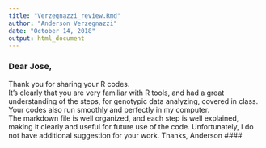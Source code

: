 ---
title: "Verzegnazzi_review.Rmd"
author: "Anderson Verzegnazzi"
date: "October 14, 2018"
output: html_document
---

### Dear Jose,
Thank you for sharing your R codes.  
It's clearly that you are very familiar with R tools, and had a great understanding of the steps, for genotypic data analyzing, covered in class. 
Your codes also run smoothly and perfectly in my computer.   
The markdown file is well organized, and each step is well explained, making it clearly and useful for future use of the code.
Unfortunately, I do not have additional suggestion for your work.
Thanks,
Anderson
####




